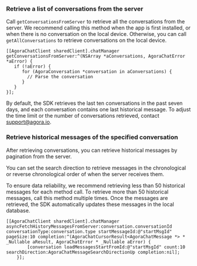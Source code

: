 <PlatformWrapper platform="ios">

### Retrieve a list of conversations from the server

Call `getConversationsFromServer` to retrieve all the conversations from the server. We recommend calling this method when the app is first installed, or when there is no conversation on the local device. Otherwise, you can call `getAllConversations` to retrieve conversations on the local device.

```objc
[[AgoraChatClient sharedClient].chatManager getConversationsFromServer:^(NSArray *aConversations, AgoraChatError *aError) {
   if (!aError) {
      for (AgoraConversation *conversation in aConversations) {
        // Parse the conversation 
      }
   }
}];
```

By default, the SDK retrieves the last ten conversations in the past seven days, and each conversation contains one last historical message. To adjust the time limit or the number of conversations retrieved, contact support@agora.io.

### Retrieve historical messages of the specified conversation

After retrieving conversations, you can retrieve historical messages by pagination from the server. 

You can set the search direction to retrieve messages in the chronological or reverse chronological order of when the server receives them. 

To ensure data reliability, we recommend retrieving less than 50 historical messages for each method call. To retrieve more than 50 historical messages, call this method multiple times. Once the messages are retrieved, the SDK automatically updates these messages in the local database.

```objc
[[AgoraChatClient sharedClient].chatManager asyncFetchHistoryMessagesFromServer:conversation.conversationId conversationType:conversation.type startMessageId:@"startMsgId" pageSize:10 completion:^(AgoraChatCursorResult<AgoraChatMessage *> * _Nullable aResult, AgoraChatError * _Nullable aError) {
        [conversation loadMessagesStartFromId:@"startMsgId" count:10 searchDirection:AgoraChatMessageSearchDirectionUp completion:nil];
    }];
```

</PlatformWrapper>